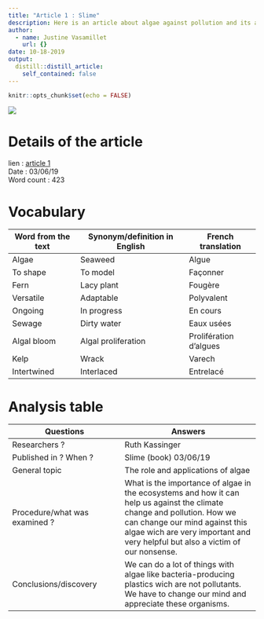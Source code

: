 ```yaml
---
title: "Article 1 : Slime"
description: Here is an article about algae against pollution and its analysis
author:
  - name: Justine Vasamillet
    url: {}
date: 10-18-2019
output:
  distill::distill_article:
    self_contained: false
---
```


```r
knitr::opts_chunk$set(echo = FALSE)
```
![](../data/article_1.png)

# Details of the article

lien : [article 1](https://blogs.sciencemag.org/books/2019/06/03/slime/)  
Date : 03/06/19  
Word count : 423

# Vocabulary

Word from the text |Synonym/definition in English |French translation
-------------------|------------------------------|--------------------
Algae              |Seaweed                       |Algue
To shape           |To model                      |Façonner
Fern               |Lacy plant                    |Fougère
Versatile          |Adaptable                     |Polyvalent
Ongoing            |In progress                   |En cours
Sewage             |Dirty water                   |Eaux usées
Algal bloom        |Algal proliferation           |Prolifération d’algues
Kelp               |Wrack                         |Varech
Intertwined        |Interlaced                    |Entrelacé 

# Analysis table

Questions                     |Answers
------------------------------|------------------------------------
Researchers ?                 |Ruth Kassinger
Published in ? When ?         |Slime (book) 03/06/19
General topic                 |The role and applications of algae
Procedure/what was examined ? |What is the importance of algae in the ecosystems and how it can help us against the climate change and pollution. How we can change our mind against this algae wich are very important and very helpful but also a victim of our nonsense.
Conclusions/discovery         |We can do a lot of things with algae like bacteria-producing plastics wich are not pollutants. We have to change our mind and appreciate these organisms.

